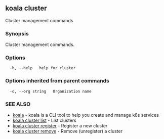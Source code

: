 ## koala cluster

Cluster management commands

### Synopsis

Cluster management commands.

### Options

```
  -h, --help   help for cluster
```

### Options inherited from parent commands

```
  -o, --org string   Organization name
```

### SEE ALSO

* [koala](/cli-reference/koala)	 - koala is a CLI tool to help you create and manage k8s services
* [koala cluster list](/cli-reference/koala_cluster_list)	 - List clusters
* [koala cluster register](/cli-reference/koala_cluster_register)	 - Register a new cluster
* [koala cluster remove](/cli-reference/koala_cluster_remove)	 - Remove (unregister) a cluster


